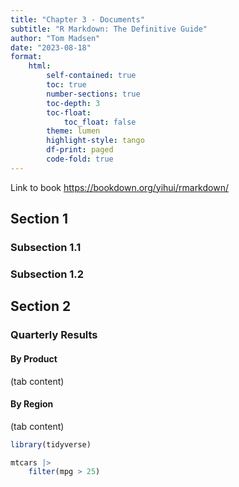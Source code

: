 ```yaml
---
title: "Chapter 3 - Documents"
subtitle: "R Markdown: The Definitive Guide"
author: "Tom Madsen"
date: "2023-08-18"
format:
    html:  
        self-contained: true
        toc: true
        number-sections: true
        toc-depth: 3
        toc-float: 
            toc_float: false
        theme: lumen
        highlight-style: tango
        df-print: paged
        code-fold: true
---
```


Link to book [https://bookdown.org/yihui/rmarkdown/](https://bookdown.org/yihui/rmarkdown/)

## Section 1

### Subsection 1.1

### Subsection 1.2

## Section 2

### Quarterly Results 

::: {.panel-tabset}

#### By Product

(tab content)

#### By Region

(tab content)

:::

```r
library(tidyverse)
```

```r
mtcars |>
    filter(mpg > 25)
```

